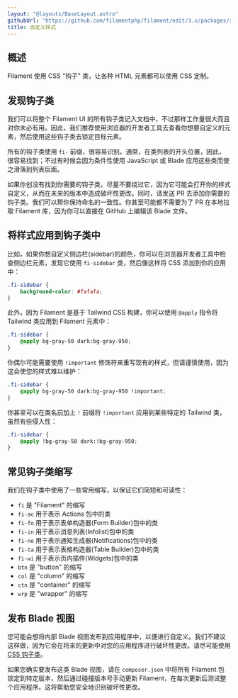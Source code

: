 ```yaml
---
layout: "@layouts/BaseLayout.astro"
githubUrl: "https://github.com/filamentphp/filament/edit/3.x/packages/support/docs/05-style-customization.md"
title: 自定义样式
---
```


## 概述

Filament 使用 CSS "钩子" 类，让各种 HTML 元素都可以使用 CSS 定制。

## 发现钩子类

我们可以将整个 Filament UI 的所有钩子类记入文档中，不过那样工作量很大而且对你未必有用。因此，我们推荐使用浏览器的开发者工具去查看你想要自定义的元素，然后使用这些钩子类去锁定目标元素。

所有的钩子类使用 `fi-` 前缀，很容易识别。通常，在类列表的开头位置，因此，很容易找到；不过有时候会因为条件性使用 JavaScript 或 Blade 应用这些类而使之滑落到列表后面。

如果你创没有找到你需要的钩子类，尽量不要绕过它，因为它可能会打开你的样式自定义，从而在未来的版本中造成破坏性更改。同时，请发送 PR 去添加你需要的钩子类。我们可以帮你保持命名的一致性。你甚至可能都不需要为了 PR 在本地拉取 Filament 库，因为你可以直接在 GitHub 上编辑该 Blade 文件。

## 将样式应用到钩子类中

比如，如果你想自定义侧边栏(sidebar)的颜色，你可以在浏览器开发者工具中检查侧边栏元素，发现它使用 `fi-sidebar` 类，然后像这样将 CSS 添加到你的应用中： 

```css
.fi-sidebar {
    background-color: #fafafa;
}
```

此外，因为 Filament 是基于 Tailwind CSS 构建，你可以使用 `@apply` 指令将 Tailwind 类应用到 Filament 元素中：

```css
.fi-sidebar {
    @apply bg-gray-50 dark:bg-gray-950;
}
```

你偶尔可能需要使用 `!important` 修饰符来重写现有的样式，但请谨慎使用，因为这会使您的样式难以维护：

```css
.fi-sidebar {
    @apply bg-gray-50 dark:bg-gray-950 !important;
}
```

你甚至可以在类名前加上 `!` 前缀将 `!important` 应用到某些特定的 Tailwind 类，虽然有些侵入性：

```css
.fi-sidebar {
    @apply !bg-gray-50 dark:!bg-gray-950;
}
```

## 常见钩子类缩写

我们在钩子类中使用了一些常用缩写，以保证它们简短和可读性：

- `fi` 是 "Filament" 的缩写
- `fi-ac` 用于表示 Actions 包中的类
- `fi-fo` 用于表示表单构造器(Form Builder)包中的类
- `fi-in` 用于表示消息列表(Infolist)包中的类
- `fi-no` 用于表示通知生成器(Notifications)包中的类
- `fi-ta` 用于表示表格构造器(Table Builder)包中的类
- `fi-wi` 用于表示页内插件(Widgets)包中的类
- `btn` 是 "button" 的缩写
- `col` 是 "column" 的缩写
- `ctn` 是 "container" 的缩写
- `wrp` 是 "wrapper" 的缩写

## 发布 Blade 视图

您可能会想将内部 Blade 视图发布到应用程序中，以便进行自定义。我们不建议这样做，因为它会在将来的更新中对您的应用程序进行破坏性更改。请尽可能使用 [CSS 钩子类](#将样式应用到钩子类中)。

如果您确实要发布这类 Blade 视图，请在 `composer.json` 中将所有 Filament 包锁定到特定版本，然后通过碰撞版本号手动更新 Filament，在每次更新后测试整个应用程序。这将帮助您安全地识别破坏性更改。
